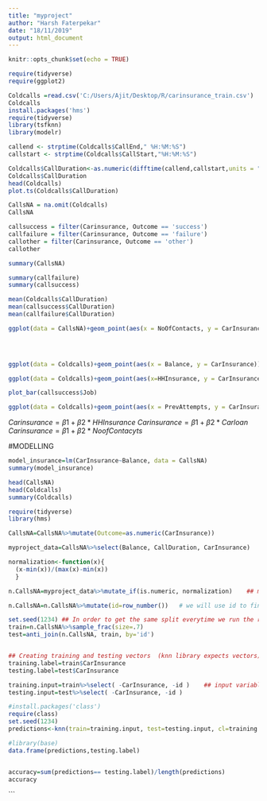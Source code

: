---
title: "myproject"
author: "Harsh Faterpekar"
date: "18/11/2019"
output: html_document
---

```{r setup, include=FALSE}
knitr::opts_chunk$set(echo = TRUE)
```

```{r}
require(tidyverse)
require(ggplot2)
```

```{r}
Coldcalls =read.csv('C:/Users/Ajit/Desktop/R/carinsurance_train.csv')
Coldcalls
install.packages('hms')
require(tidyverse)
library(tsfknn)
library(modelr)
```


```{r}
callend <- strptime(Coldcalls$CallEnd," %H:%M:%S")
callstart <- strptime(Coldcalls$CallStart,"%H:%M:%S")

Coldcalls$CallDuration<-as.numeric(difftime(callend,callstart,units = "secs"))
Coldcalls$CallDuration
head(Coldcalls)
plot.ts(Coldcalls$CallDuration)
```

```{r}
CallsNA = na.omit(Coldcalls)
CallsNA

```


```{r}
callsuccess = filter(Carinsurance, Outcome == 'success')
callfailure = filter(Carinsurance, Outcome == 'failure')
callother = filter(Carinsurance, Outcome == 'other')
callother
```

```{r}
summary(CallsNA)
 ```

```{r}
summary(callfailure)
summary(callsuccess)
```


```{r}
mean(Coldcalls$CallDuration)
mean(callsuccess$CallDuration)
mean(callfailure$CallDuration)
```




```{r}
ggplot(data = CallsNA)+geom_point(aes(x = NoOfContacts, y = CarInsurance, color = as.factor(Outcome)))+geom_smooth(method = 'lm', aes(x=NoOfContacts, y=CarInsurance))


     
```

```{r}
ggplot(data = Coldcalls)+geom_point(aes(x = Balance, y = CarInsurance))+geom_smooth(method = 'lm', aes(x=Balance, y=CarInsurance),fill=NA)


```



```{r}
ggplot(data = Coldcalls)+geom_point(aes(x=HHInsurance, y = CarInsurance))+geom_smooth(method = 'lm', aes(x=HHInsurance, y=CarInsurance),fill=NA)
```



```{r}
plot_bar(callsuccess$Job)
```
```{r}
ggplot(data = Coldcalls)+geom_point(aes(x = PrevAttempts, y = CarInsurance, ))
```

$Carinsurance = \beta1+ \beta2* HHInsurance$
$Carinsurance = \beta1+ \beta2* Carloan$
$Carinsurance = \beta1+ \beta2* NoofContacyts$

#MODELLING
```{r}
model_insurance=lm(CarInsurance~Balance, data = CallsNA)
summary(model_insurance)
```


```{r}
head(CallsNA)
head(Coldcalls)
summary(Coldcalls)

require(tidyverse)
library(hms)
```

```{r}
CallsNA=CallsNA%>%mutate(Outcome=as.numeric(CarInsurance))    

myproject_data=CallsNA%>%select(Balance, CallDuration, CarInsurance)
```


```{r}
normalization<-function(x){
  (x-min(x))/(max(x)-min(x))
  }

n.CallsNA=myproject_data%>%mutate_if(is.numeric, normalization)    ## mutate all the variables that are numerical all at once
```

```{r}
n.CallsNA=n.CallsNA%>%mutate(id=row_number())   # we will use id to find data that is not selected for testing

set.seed(1234) ## In order to get the same split everytime we run the random split
train=n.CallsNA%>%sample_frac(size=.7)
test=anti_join(n.CallsNA, train, by='id')


## Creating training and testing vectors  (knn library expects vectors)
training.label=train$CarInsurance
testing.label=test$CarInsurance

training.input=train%>%select( -CarInsurance, -id )    ## input variables are everything but the label variable or the id variable
testing.input=test%>%select( -CarInsurance, -id )
```


```{r}
#install.packages('class')
require(class)
set.seed(1234)
predictions<-knn(train=training.input, test=testing.input, cl=training.label, k=16)
```
 
```{r}
#library(base)
data.frame(predictions,testing.label)



```

```{r}
accuracy=sum(predictions== testing.label)/length(predictions)
accuracy
```


```
 
 